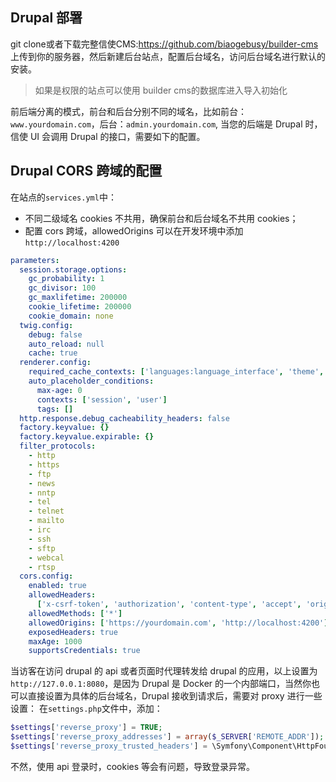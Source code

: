 
<Meta title="部署/Drupal 部署" id="drupal-depoly" />

## Drupal 部署

git clone或者下载完整信使CMS:https://github.com/biaogebusy/builder-cms 上传到你的服务器，然后新建后台站点，配置后台域名，访问后台域名进行默认的安装。

> 如果是权限的站点可以使用 builder cms的数据库进入导入初始化

前后端分离的模式，前台和后台分别不同的域名，比如前台：`www.yourdomain.com`，后台：`admin.yourdomain.com`,
当您的后端是 Drupal 时，信使 UI 会调用 Drupal 的接口，需要如下的配置。

## Drupal CORS 跨域的配置

在站点的`services.yml`中：

- 不同二级域名 cookies 不共用，确保前台和后台域名不共用 cookies；
- 配置 cors 跨域，allowedOrigins 可以在开发环境中添加`http://localhost:4200`

```yml
parameters:
  session.storage.options:
    gc_probability: 1
    gc_divisor: 100
    gc_maxlifetime: 200000
    cookie_lifetime: 200000
    cookie_domain: none
  twig.config:
    debug: false
    auto_reload: null
    cache: true
  renderer.config:
    required_cache_contexts: ['languages:language_interface', 'theme', 'user.permissions']
    auto_placeholder_conditions:
      max-age: 0
      contexts: ['session', 'user']
      tags: []
  http.response.debug_cacheability_headers: false
  factory.keyvalue: {}
  factory.keyvalue.expirable: {}
  filter_protocols:
    - http
    - https
    - ftp
    - news
    - nntp
    - tel
    - telnet
    - mailto
    - irc
    - ssh
    - sftp
    - webcal
    - rtsp
  cors.config:
    enabled: true
    allowedHeaders:
      ['x-csrf-token', 'authorization', 'content-type', 'accept', 'origin', 'x-requested-with']
    allowedMethods: ['*']
    allowedOrigins: ['https://yourdomain.com', 'http://localhost:4200']
    exposedHeaders: true
    maxAge: 1000
    supportsCredentials: true
```

当访客在访问 drupal 的 api 或者页面时代理转发给 drupal 的应用，以上设置为`http://127.0.0.1:8080`，是因为 Drupal 是 Docker 的一个内部端口，当然你也可以直接设置为具体的后台域名，Drupal 接收到请求后，需要对 proxy 进行一些设置：
在`settings.php`文件中，添加：

```php
$settings['reverse_proxy'] = TRUE;
$settings['reverse_proxy_addresses'] = array($_SERVER['REMOTE_ADDR']);
$settings['reverse_proxy_trusted_headers'] = \Symfony\Component\HttpFoundation\Request::HEADER_X_FORWARDED_ALL | \Symfony\Component\HttpFoundation\Request::HEADER_FORWARDED;
```

不然，使用 api 登录时，cookies 等会有问题，导致登录异常。
